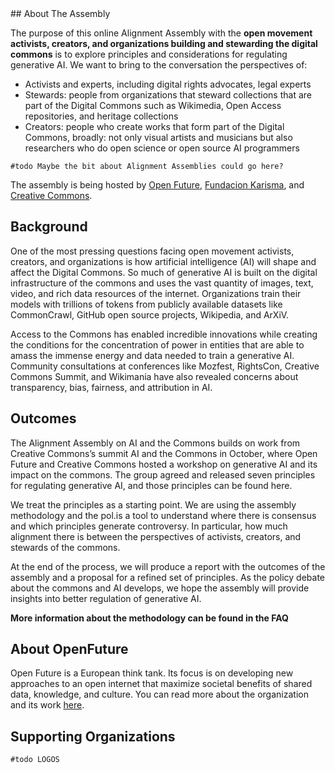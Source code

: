 
<BaseLayout pageTitle={pageTitle}>
## About The Assembly

The purpose of this online Alignment Assembly with the **open movement activists, creators, and organizations building and stewarding the digital commons** is to explore principles and considerations for regulating generative AI. We want to bring to the conversation the perspectives of:

- Activists and experts, including digital rights advocates, legal experts
- Stewards: people from organizations that steward collections that are part of the Digital Commons such as Wikimedia, Open Access repositories, and heritage collections
- Creators: people who create works that form part of  the Digital Commons, broadly: not only visual artists and musicians but also researchers who do open science or open source AI programmers

```
#todo Maybe the bit about Alignment Assemblies could go here?
```

The assembly is being hosted by [Open Future](), [Fundacion Karisma](), and [Creative Commons]().

## Background

One of the most pressing questions facing open movement activists, creators, and organizations is how artificial intelligence (AI) will shape and affect the Digital Commons. So much of generative AI is built on the digital infrastructure of the commons and uses the vast quantity of images, text, video, and rich data resources of the internet. Organizations train their models with trillions of tokens from publicly available datasets like CommonCrawl, GitHub open source projects, Wikipedia, and ArXiV.

Access to the Commons has enabled incredible innovations while creating the conditions for the concentration of power in entities that are able to amass the immense energy and data needed to train a generative AI. Community consultations at conferences like Mozfest, RightsCon, Creative Commons Summit, and Wikimania have also revealed concerns about transparency, bias, fairness, and attribution in AI.

## Outcomes

The Alignment Assembly on AI and the Commons builds on work from Creative Commons’s summit AI and the Commons in October, where Open Future and Creative Commons hosted a workshop on generative AI and its impact on the commons. The group agreed and released seven principles for regulating generative AI, and those principles can be found here.

We treat the principles as a starting point. We are using the assembly methodology and the pol.is a tool to understand where there is consensus and which principles generate controversy. In particular, how much alignment there is between the perspectives of activists, creators, and stewards of the commons.

At the end of the process, we will produce a report with the outcomes of the assembly and a proposal for a refined set of principles. As the policy debate about the commons and AI develops, we hope the assembly will provide insights into better regulation of generative AI.

**More information about the methodology can be found in the FAQ**

## About OpenFuture

Open Future is a European think tank. Its focus is on developing new approaches to an open internet that maximize societal benefits of shared data, knowledge, and culture. You can read more about the organization and its work [here](https://openfuture.eu/about/).

## Supporting Organizations

```
#todo LOGOS
```
</BaseLayout>